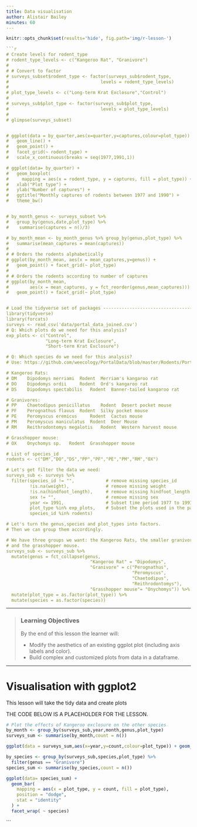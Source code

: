 ```yaml
---
title: Data visualisation 
author: Alistair Bailey
minutes: 60
---
```


```r
knitr::opts_chunk$set(results='hide', fig.path='img/r-lesson-')
```

```r
```r

# Create levels for rodent_type
# rodent_type_levels <- c("Kangeroo Rat", "Granivore")
# 
# # Convert to factor
# surveys_subset$rodent_type <- factor(surveys_sub$rodent_type, 
#                                   levels = rodent_type_levels)
# 
# plot_type_levels <- c("Long-term Krat Exclosure","Control")
# 
# surveys_sub$plot_type <- factor(surveys_sub$plot_type, 
#                                   levels = plot_type_levels)
# 
# glimpse(surveys_subset)


# ggplot(data = by_quarter,aes(x=quarter,y=captures,colour=plot_type)) + 
#   geom_line() +
#   geom_point() + 
#   facet_grid(~ rodent_type) +
#   scale_x_continuous(breaks = seq(1977,1991,1))

# ggplot(data= by_quarter) +
#   geom_boxplot(
#     mapping = aes(x = rodent_type, y = captures, fill = plot_type)) +
#   xlab("Plot type") +
#   ylab("Number of captures") +
#   ggtitle("Monthly captures of rodents between 1977 and 1990") +
#   theme_bw()


# by_month_genus <- surveys_subset %>% 
#   group_by(genus,date,plot_type) %>% 
#    summarise(captures = n()/3) 

# by_month_mean <- by_month_genus %>% group_by(genus,plot_type) %>% 
#   summarise(mean_captures = mean(captures))
# 
# # Orders the rodents alphabetically
# ggplot(by_month_mean, aes(x = mean_captures,y=genus)) +
#   geom_point() + facet_grid(~ plot_type)
# 
# # Orders the rodents according to number of captures
# ggplot(by_month_mean, 
#        aes(x = mean_captures, y = fct_reorder(genus,mean_captures))) + 
#   geom_point() + facet_grid(~ plot_type)


# Load the tidyverse set of packages -------------------------------------------
library(tidyverse)
library(forcats)
surveys <- read_csv('data/portal_data_joined.csv')
# Q: Which plots do we need for this analysis?
exp_plots <- c("Control",
               "Long-term Krat Exclosure",  
               "Short-term Krat Exclosure")

# Q: Which species do we need for this analysis?
# Use: https://github.com/weecology/PortalData/blob/master/Rodents/Portal_rodent_species.csv for codes.

# Kangeroo Rats:
# DM 	Dipodomys merriami 	Rodent 	Merriam's kangaroo rat
# DO 	Dipodomys ordii 	Rodent 	Ord's kangaroo rat
# DS 	Dipodomys spectabilis 	Rodent 	Banner-tailed kangaroo rat

# Granivores:
# PP 	Chaetodipus penicillatus 	Rodent 	Desert pocket mouse
# PF 	Perognathus flavus 	Rodent 	Silky pocket mouse
# PE 	Peromyscus eremicus 	Rodent 	Cactus mouse
# PM 	Peromyscus maniculatus 	Rodent 	Deer Mouse
# RM 	Reithrodontomys megalotis 	Rodent 	Western harvest mouse

# Grasshopper mouse:
# OX 	Onychomys sp. 	Rodent 	Grasshopper mouse

# List of species_id
rodents <- c("DM","DO","DS","PP","PF","PE","PM","RM","OX")

# Let's get filter the data we need:
surveys_sub <- surveys %>% 
  filter(species_id != "",            # remove missing species_id
         !is.na(weight),              # remove missing weight
         !is.na(hindfoot_length),     # remove missing hindfoot_length
         sex != "",                   # remove missing sex
         year <= 1991,                # Subset time period 1977 to 1991
         plot_type %in% exp_plots,    # Subset the plots used in the paper
         species_id %in% rodents)

# Let's turn the genus,species and plot_types into factors.
# Then we can group them accordingly.

# We have three groups we want: the Kangeroo Rats, the smaller granivores,
# and the grasshopper mouse.
surveys_sub <- surveys_sub %>% 
  mutate(genus = fct_collapse(genus,
                                "Kangeroo Rat" = "Dipodomys",
                                "Granivore" = c("Perognathus",
                                                "Peromyscus",
                                                "Chaetodipus",
                                                "Reithrodontomys"),
                                "Grasshopper mouse"= "Onychomys")) %>% 
  mutate(plot_type = as.factor(plot_type)) %>% 
  mutate(species = as.factor(species))
```

------------

> ### Learning Objectives
>
> By the end of this lesson the learner will:
>
> * Modify the aesthetics of an existing ggplot plot (including axis labels and color).
> * Build complex and customized plots from data in a dataframe.

--------------

# Visualisation with ggplot2 

This lesson will take the tidy data and create plots 

THE CODE BELOW IS A PLACEHOLDER FOR THE LESSON.

```r
# Plot the effects of Kangeroo exclosure on the other species
by_month <- group_by(surveys_sub,year,month,genus,plot_type)
surveys_sum <- summarise(by_month,count = n())

ggplot(data = surveys_sum,aes(x=year,y=count,colour=plot_type)) + geom_line() + facet_wrap(~ genus)
```
```r
by_species <- group_by(surveys_sub,species,plot_type) %>% 
  filter(genus == "Granivore")
species_sum <- summarise(by_species,count = n())

ggplot(data= species_sum) +
  geom_bar(
    mapping = aes(x = plot_type, y = count, fill = plot_type),
    position = "dodge",
    stat = "identity"
  ) +
  facet_wrap( ~ species)
```

```